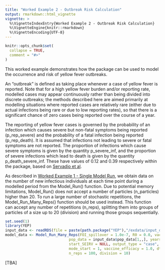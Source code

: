 ```yaml
---
title: "Worked Example 2 - Outbreak Risk Calculation"
output: rmarkdown::html_vignette
vignette: >
  %\VignetteIndexEntry{Worked Example 2 - Outbreak Risk Calculation}
  %\VignetteEngine{knitr::rmarkdown}
  %\VignetteEncoding{UTF-8}
---
```


```r
knitr::opts_chunk$set(
  collapse = TRUE,
  comment = "#>"
)
```

This worked example demonstrates how the package can be used to model the occurrence and risk of yellow fever outbreaks. 

An "outbreak" is defined as taking place whenever a case of yellow fever is reported. Note that for a high yellow fever burden and/or reporting rate, modelled cases may appear continuously rather than being divided into discrete outbreaks; the methods described here are aimed primarily at modelling situations where reported cases are relatively rare (either due to actual infections being rare or due to low reporting rates), so that there is a significant chance of zero cases being reported over the course of a year.

The reporting of yellow fever cases is governed by the probability of an infection which causes severe but non-fatal symptoms being reported (p_rep_severe) and the probability of a fatal infection being reported (p_rep_death). It is assumed that infections not leading to severe or fatal symptoms are not reported. The proportion of infections which cause severe symptoms is given by the quantity p_severe_inf, and the proportion of severe infections which lead to death is given by the quantity p_death_severe_inf. These have values of 0.12 and 0.39 respectively within the package, based on [Servadio et al](https://doi.org/10.1186/s12879-021-06535-4).

As described in [Worked Example 1 - Single Model Run](https://mrc-ide.github.io/YEP/articles/BWorkedExampleAModelRun.html), we obtain data on the number of new infectious individuals at each time point during a modelled period from the Model_Run() function. Due to potential memory limitations, Model_Run() does not accept a number of particles (n_particles) higher than 20. To run a large number of stochastic repetitions, the Model_Run_Many_Reps() function should be used instead. This function can accept any number of repetitions (n_reps), splitting them into groups of particles of a size up to 20 (division) and running those groups sequentially.

```r
set.seed(1)
library(YEP)
input_data <- readRDS(file = paste(path.package("YEP"),"/exdata/input_data_example.Rds", sep = ""))
model_data <- Model_Run_Many_Reps(FOI_spillover = 1.0e-7, R0 = 0.0, vacc_data = input_data$vacc_data[1,,], 
                             pop_data = input_data$pop_data[1,,], years_data = c(1990:2000),
                             start_SEIRV = NULL, output_type = "case", year0 = input_data$years_labels[1], 
                             mode_start = 1, vaccine_efficacy = 1.0, dt = 1.0, 
                             n_reps = 100, division = 10)
```

[TBA]
